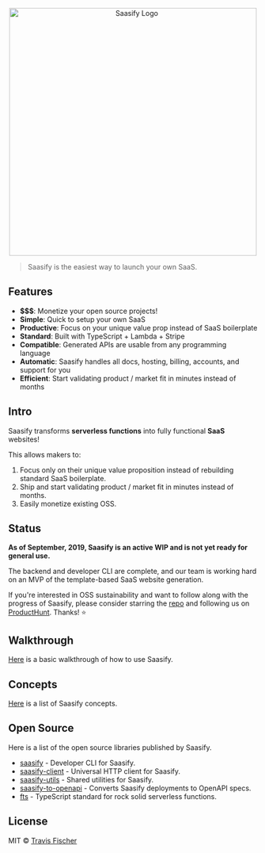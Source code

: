 
<Head>
  <title>Saasify</title>
</Head>

<p align="center">
  <a href="https://saasify.xyz" title="Saasify">
    <img src="https://raw.githubusercontent.com/saasify-xyz/saasify/master/logo-white@1024w.png" alt="Saasify Logo" width="500" />
  </a>
</p>

> Saasify is the easiest way to launch your own SaaS.

## Features

- **$$$**: Monetize your open source projects!
- **Simple**: Quick to setup your own SaaS
- **Productive**: Focus on your unique value prop instead of SaaS boilerplate
- **Standard**: Built with TypeScript + Lambda + Stripe
- **Compatible**: Generated APIs are usable from any programming language
- **Automatic**: Saasify handles all docs, hosting, billing, accounts, and support for you
- **Efficient**: Start validating product / market fit in minutes instead of months

## Intro

Saasify transforms **serverless functions** into fully functional **SaaS** websites!

This allows makers to:

1. Focus only on their unique value proposition instead of rebuilding standard SaaS boilerplate.
2. Ship and start validating product / market fit in minutes instead of months.
3. Easily monetize existing OSS.

## Status

**As of September, 2019, Saasify is an active WIP and is not yet ready for general use.**

The backend and developer CLI are complete, and our team is working hard on an MVP of the template-based SaaS website generation.

If you're interested in OSS sustainability and want to follow along with the progress of Saasify, please consider starring the [repo](https://github.com/saasify-xyz/saasify) and following us on [ProductHunt](https://www.producthunt.com/upcoming/saasify-2). Thanks! ⭐️

## Walkthrough

[Here](/walkthrough) is a basic walkthrough of how to use Saasify.

## Concepts

[Here](/concepts) is a list of Saasify concepts.

## Open Source

Here is a list of the open source libraries published by Saasify.

- [saasify](https://github.com/saasify-xyz/saasify/tree/master/packages/saasify-cli) - Developer CLI for Saasify.
- [saasify-client](https://github.com/saasify-xyz/saasify/tree/master/packages/saasify-client) - Universal HTTP client for Saasify.
- [saasify-utils](https://github.com/saasify-xyz/saasify/tree/master/packages/saasify-utils) - Shared utilities for Saasify.
- [saasify-to-openapi](https://github.com/saasify-xyz/saasify/tree/master/packages/saasify-to-openapi) - Converts Saasify deployments to OpenAPI specs.
- [fts](https://github.com/transitive-bullshit/functional-typescript) - TypeScript standard for rock solid serverless functions.

## License

MIT © [Travis Fischer](https://transitivebullsh.it)
